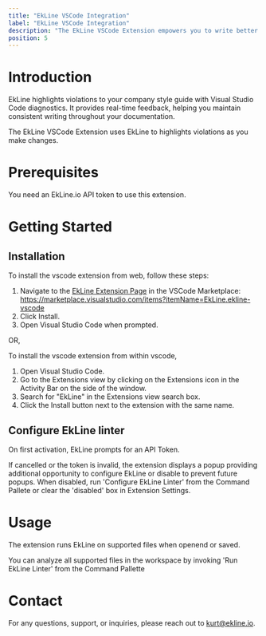```yaml
---
title: "EkLine VSCode Integration"
label: "EkLine VSCode Integration"
description: "The EkLine VSCode Extension empowers you to write better documentation."
position: 5
---
```


# Introduction
EkLine highlights violations to your company style guide with Visual Studio Code diagnostics. It provides real-time feedback, helping you maintain consistent writing throughout your documentation.

The EkLine VSCode Extension uses EkLine to highlights violations as you make changes.

# Prerequisites

You need an EkLine.io API token to use this extension.

# Getting Started

## Installation

To install the vscode extension from web, follow these steps:

1. Navigate to the [EkLine Extension Page](https://marketplace.visualstudio.com/items?itemName=EkLine.ekline-vscode) in the VSCode Marketplace:
https://marketplace.visualstudio.com/items?itemName=EkLine.ekline-vscode
2. Click Install.
3. Open Visual Studio Code when prompted.

OR,

To install the vscode extension from within vscode,

1. Open Visual Studio Code.
2. Go to the Extensions view by clicking on the Extensions icon in the Activity Bar on the side of the window.
3. Search for "EkLine" in the Extensions view search box.
4. Click the Install button next to the extension with the same name.

## Configure EkLine linter

On first activation, EkLine prompts for an API Token.  


If cancelled or the token is invalid, the extension displays a popup providing additional opportunity to configure EkLine or disable to prevent future popups.
When disabled, run 'Configure EkLine Linter' from the Command Pallete or clear the 'disabled' box in Extension Settings. 


# Usage 

The extension runs EkLine on supported files when openend or saved.  

You can analyze all supported files in the workspace by invoking 'Run EkLine Linter' from the Command Pallette

# Contact
For any questions, support, or inquiries, please reach out to kurt@ekline.io.